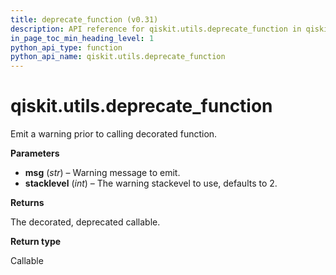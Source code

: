 ```yaml
---
title: deprecate_function (v0.31)
description: API reference for qiskit.utils.deprecate_function in qiskit v0.31
in_page_toc_min_heading_level: 1
python_api_type: function
python_api_name: qiskit.utils.deprecate_function
---
```


<span id="qiskit-utils-deprecate-function" />

# qiskit.utils.deprecate\_function

<Function id="qiskit.utils.deprecate_function" isDedicatedPage={true} github="https://github.com/qiskit/qiskit/tree/stable/0.18/qiskit/utils/deprecation.py" signature="deprecate_function(msg, stacklevel=2)">
  Emit a warning prior to calling decorated function.

  **Parameters**

  *   **msg** (*str*) – Warning message to emit.
  *   **stacklevel** (*int*) – The warning stackevel to use, defaults to 2.

  **Returns**

  The decorated, deprecated callable.

  **Return type**

  Callable
</Function>

